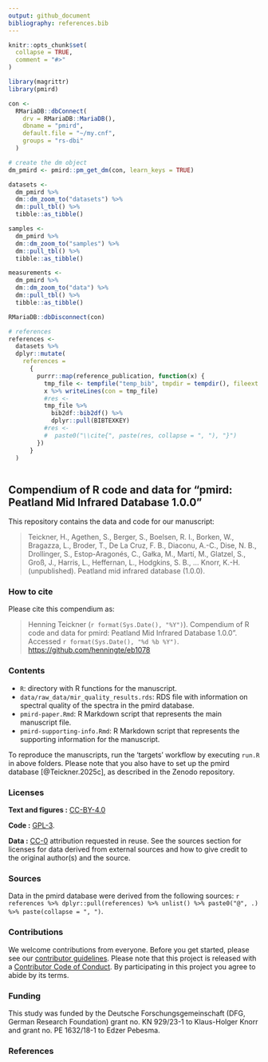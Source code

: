 ```yaml
---
output: github_document
bibliography: references.bib
---
```


<!-- README.md is generated from README.Rmd. Please edit that file -->

```r
knitr::opts_chunk$set(
  collapse = TRUE,
  comment = "#>"
)
```

```r
library(magrittr)
library(pmird)

con <-
  RMariaDB::dbConnect(
    drv = RMariaDB::MariaDB(),
    dbname = "pmird",
    default.file = "~/my.cnf",
    groups = "rs-dbi"
  )

# create the dm object
dm_pmird <- pmird::pm_get_dm(con, learn_keys = TRUE)

datasets <-
  dm_pmird %>%
  dm::dm_zoom_to("datasets") %>%
  dm::pull_tbl() %>%
  tibble::as_tibble()

samples <-
  dm_pmird %>%
  dm::dm_zoom_to("samples") %>%
  dm::pull_tbl() %>%
  tibble::as_tibble()

measurements <-
  dm_pmird %>%
  dm::dm_zoom_to("data") %>%
  dm::pull_tbl() %>%
  tibble::as_tibble()

RMariaDB::dbDisconnect(con)
```


```r
# references
references <-
  datasets %>%
  dplyr::mutate(
    references =
      {
        purrr::map(reference_publication, function(x) {
          tmp_file <- tempfile("temp_bib", tmpdir = tempdir(), fileext = ".bib")
          x %>% writeLines(con = tmp_file)
          #res <-
          tmp_file %>%
            bib2df::bib2df() %>%
            dplyr::pull(BIBTEXKEY)
          #res <-
          #  paste0("\\cite{", paste(res, collapse = ", "), "}")
        })
      }
  )



```


## Compendium of R code and data for "pmird: Peatland Mid Infrared Database 1.0.0"

This repository contains the data and code for our manuscript:

> Teickner, H., Agethen, S., Berger, S., Boelsen, R. I., Borken, W., Bragazza, L., Broder, T., De La Cruz, F. B., Diaconu, A.-C., Dise, N. B., Drollinger, S., Estop-Aragonés, C., Gałka, M., Martí, M., Glatzel, S., Groß, J., Harris, L., Heffernan, L., Hodgkins, S. B., … Knorr, K.-H. (unpublished). Peatland mid infrared database (1.0.0).


### How to cite

Please cite this compendium as:

> Henning Teickner (`r format(Sys.Date(), "%Y")`). Compendium of R code and data for pmird: Peatland Mid Infrared Database 1.0.0”. Accessed `r format(Sys.Date(), "%d %b %Y")`. <https://github.com/henningte/eb1078>

### Contents

- `R`: directory with R functions for the manuscript.
- `data/raw_data/mir_quality_results.rds`: RDS file with information on spectral quality of the spectra in the pmird database.
- `pmird-paper.Rmd`: R Markdown script that represents the main manuscript file.
- `pmird-supporting-info.Rmd`: R Markdown script that represents the supporting information for the manuscript.

To reproduce the manuscripts, run the 'targets' workflow by executing `run.R` in above folders. Please note that you also have to set up the pmird database [@Teickner.2025c], as described in the Zenodo repository.


### Licenses

**Text and figures :**  [CC-BY-4.0](http://creativecommons.org/licenses/by/4.0/)

**Code :** [GPL-3](https://www.gnu.org/licenses/gpl-3.0.en.html).

**Data :** [CC-0](http://creativecommons.org/publicdomain/zero/1.0/) attribution requested in reuse. See the sources section for licenses for data derived from external sources and how to give credit to the original author(s) and the source.


### Sources

Data in the pmird database were derived from the following sources: `r references %>% dplyr::pull(references) %>% unlist() %>% paste0("@", .) %>% paste(collapse = ", ")`.


### Contributions

We welcome contributions from everyone. Before you get started, please see our [contributor guidelines](CONTRIBUTING.md). Please note that this project is released with a [Contributor Code of Conduct](CONDUCT.md). By participating in this project you agree to abide by its terms.

### Funding

This study was funded by the Deutsche Forschungsgemeinschaft (DFG, German Research Foundation) grant no. KN 929/23-1 to Klaus-Holger Knorr and grant no. PE 1632/18-1 to Edzer Pebesma.

### References